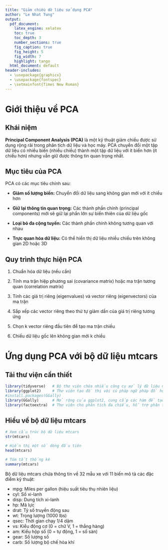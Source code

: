 ```yaml
---
title: "Giảm chiều dữ liệu sử dụng PCA"
author: "Le Nhat Tung"
output:
  pdf_document:
    latex_engine: xelatex
    toc: true
    toc_depth: 3
    number_sections: true
    fig_caption: true
    fig_height: 5
    fig_width: 7
    highlight: tango
  html_document: default
header-includes:
  - \usepackage{graphicx}
  - \usepackage{fontspec}
  - \setmainfont{Times New Roman}
---
```


# Giới thiệu về PCA

## Khái niệm

**Principal Component Analysis (PCA)** là một kỹ thuật giảm chiều được sử dụng rộng rãi trong phân tích dữ liệu và học máy. PCA chuyển đổi một tập dữ liệu có nhiều biến (nhiều chiều) thành một tập dữ liệu với ít biến hơn (ít chiều hơn) nhưng vẫn giữ được thông tin quan trọng nhất.

## Mục tiêu của PCA

PCA có các mục tiêu chính sau:

  * **Giảm số lượng biến:** Chuyển đổi dữ liệu sang không gian mới với ít chiều hơn

  * **Giữ lại thông tin quan trọng:** Các thành phần chính (principal components) mới sẽ giữ lại phần lớn sự biến thiên của dữ liệu gốc
  
  * **Loại bỏ đa cộng tuyến:** Các thành phần chính không tương quan với nhau
  
  * **Trực quan hóa dữ liệu:** Có thể hiển thị dữ liệu nhiều chiều trên không gian 2D hoặc 3D
  
  
## Quy trình thực hiện PCA

  1. Chuẩn hóa dữ liệu (nếu cần)
  
  2. Tính ma trận hiệp phương sai (covariance matrix) hoặc ma trận tương quan (correlation matrix)
  
  3. Tính các giá trị riêng (eigenvalues) và vector riêng (eigenvectors) của ma trận
  
  4. Sắp xếp các vector riêng theo thứ tự giảm dần của giá trị riêng tương ứng
  
  5. Chọn k vector riêng đầu tiên để tạo ma trận chiếu
  
  6. Chiếu dữ liệu gốc lên không gian mới k chiều
  
# Ứng dụng PCA với bộ dữ liệu mtcars

## Tải thư viện cần thiết

```r
library(tidyverse)   # Bộ thư viện chứa nhiều công cụ xử lý dữ liệu như dplyr, tidyr, ggplot2,... để thao tác và trực quan hóa dữ liệu
library(ggplot2)     # Thư viện tạo đồ thị với cú pháp ngữ pháp đồ họa (grammar of graphics) giúp tạo biểu đồ chất lượng cao
#install.packages(GGally)
library(GGally)      # Mở rộng của ggplot2, cung cấp các hàm để tạo ma trận tương quan, biểu đồ cặp (pair plots) và trực quan hóa nhiều biến
library(factoextra)  # Thư viện cho phân tích đa chiều, hỗ trợ phân tích thành phần chính (PCA) và phân cụm (clustering)

```

  
## Hiểu về bộ dữ liệu mtcars

```r
# Xem cấu trúc bộ dữ liệu mtcars
str(mtcars)

# Hiển thị một số dòng đầu tiên
head(mtcars)

# Tóm tắt thống kê
summary(mtcars)
```

Bộ dữ liệu mtcars chứa thông tin về 32 mẫu xe với 11 biến mô tả các đặc điểm kỹ thuật:

  - mpg: Miles per gallon (hiệu suất tiêu thụ nhiên liệu)
  - cyl: Số xi-lanh
  - disp: Dung tích xi-lanh
  - hp: Mã lực
  - drat: Tỷ số truyền động sau 
  - wt: Trọng lượng (1000 lbs)
  - qsec: Thời gian chạy 1/4 dặm
  - vs: Kiểu động cơ (0 = chữ V, 1 = thẳng hàng)
  - am: Kiểu hộp số (0 = tự động, 1 = số sàn)
  - gear: Số lượng số
  - carb: Số lượng bộ chế hòa khí
